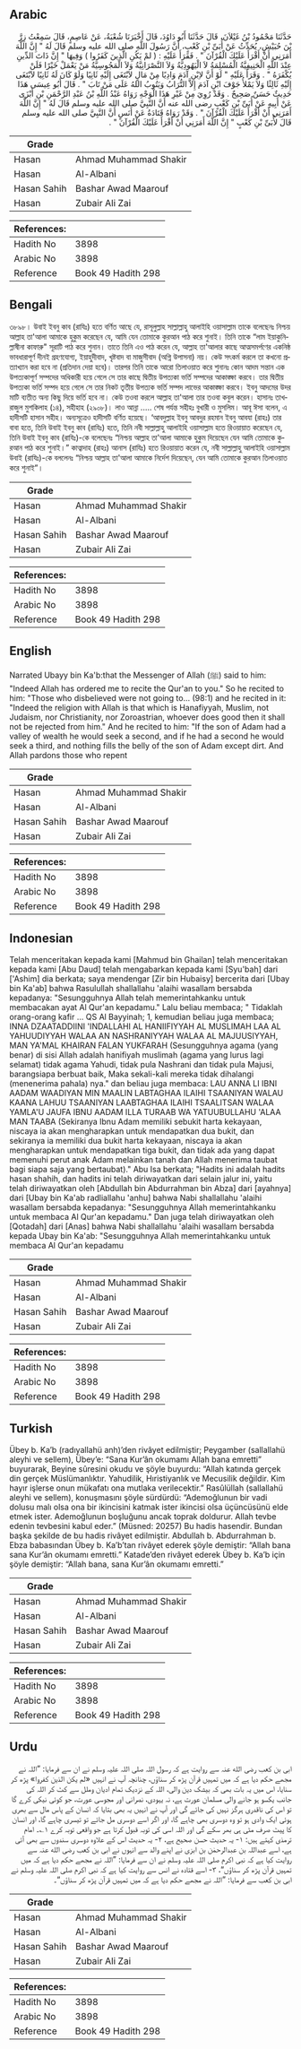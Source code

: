 ## Arabic


<div dir="rtl" lang="ar" style={{fontSize:'larger',backgroundColor:'#f8f9fa',padding:20}}>
حَدَّثَنَا مَحْمُودُ بْنُ غَيْلاَنَ، قَالَ حَدَّثَنَا أَبُو دَاوُدَ، قَالَ أَخْبَرَنَا شُعْبَةُ، عَنْ عَاصِمٍ، قَالَ سَمِعْتُ زِرَّ بْنَ حُبَيْشٍ، يُحَدِّثُ عَنْ أُبَىِّ بْنِ كَعْبٍ، أَنَّ رَسُولَ اللَّهِ صلى الله عليه وسلم قَالَ لَهُ ‏"‏ إِنَّ اللَّهَ أَمَرَنِي أَنْ أَقْرَأَ عَلَيْكَ الْقُرْآنَ ‏"‏ ‏.‏ فَقَرَأَ عَلَيْهِ ‏:‏ ‏(‏ لمْ يَكُنِ الَّذِينَ كَفَرُوا ‏)‏ وَفِيهَا ‏"‏ إِنَّ ذَاتَ الدِّينِ عِنْدَ اللَّهِ الْحَنِيفِيَّةُ الْمُسْلِمَةُ لاَ الْيَهُودِيَّةُ وَلاَ النَّصْرَانِيَّةُ وَلاَ الْمَجُوسِيَّةُ مَنْ يَعْمَلْ خَيْرًا فَلَنْ يُكْفَرَهُ ‏"‏ ‏.‏ وَقَرَأَ عَلَيْهِ ‏"‏ لَوْ أَنَّ لاِبْنِ آدَمَ وَادِيًا مِنْ مَالٍ لاَبْتَغَى إِلَيْهِ ثَانِيًا وَلَوْ كَانَ لَهُ ثَانِيًا لاَبْتَغَى إِلَيْهِ ثَالِثًا وَلاَ يَمْلأُ جَوْفَ ابْنِ آدَمَ إِلاَّ التُّرَابُ وَيَتُوبُ اللهُ عَلَى مَنْ تَابَ ‏"‏ ‏.‏ قَالَ أَبُو عِيسَى هَذَا حَدِيثٌ حَسَنٌ صَحِيحٌ ‏.‏ وَقَدْ رُوِيَ مِنْ غَيْرِ هَذَا الْوَجْهِ رَوَاهُ عَبْدُ اللَّهِ بْنُ عَبْدِ الرَّحْمَنِ بْنِ أَبْزَى عَنْ أَبِيهِ عَنْ أُبَىِّ بْنِ كَعْبٍ رضى الله عنه أَنَّ النَّبِيَّ صلى الله عليه وسلم قَالَ لَهُ ‏"‏ إِنَّ اللَّهَ أَمَرَنِي أَنْ أَقْرَأَ عَلَيْكَ الْقُرْآنَ ‏"‏ ‏.‏ وَقَدْ رَوَاهُ قَتَادَةُ عَنْ أَنَسٍ أَنَّ النَّبِيَّ صلى الله عليه وسلم قَالَ لأُبَىِّ بْنِ كَعْبٍ ‏"‏ إِنَّ اللَّهَ أَمَرَنِي أَنْ أَقْرَأَ عَلَيْكَ الْقُرْآنَ ‏"‏ ‏.‏
</div>
<div style={{backgroundColor:'#f8f9fa',padding:20, marginBottom: 10}}><table> <thead> <tr> <th>Grade</th> <th></th> </tr> </thead> <tbody> <tr><td>Hasan</td><td>Ahmad Muhammad Shakir</td></tr><tr><td>Hasan</td><td>Al-Albani</td></tr><tr><td>Hasan Sahih</td><td>Bashar Awad Maarouf</td></tr><tr><td>Hasan</td><td>Zubair Ali Zai</td></tr></tbody></table><table> <thead> <tr> <th>References:</th> <th></th> </tr> </thead> <tbody><tr><td>Hadith No</td><td>3898</td></tr><tr><td>Arabic No</td><td>3898</td></tr><tr><td>Reference</td><td>Book 49 Hadith 298</td></tr></tbody></table></div>

## Bengali


<div dir="ltr" lang="bn" style={{fontSize:'larger',backgroundColor:'#f8f9fa',padding:20}}>
৩৮৯৮। উবাই ইবনু কাব (রাযিঃ) হতে বর্ণিত আছে যে, রাসূলুল্লাহ সাল্লাল্লাহু আলাইহি ওয়াসাল্লাম তাকে বলেছেনঃ নিশ্চয় আল্লাহ তা'আলা আমাকে হুকুম করেছেন যে, আমি যেন তোমাকে কুরআন পাঠ করে শুনাই। তিনি তাকে “লাম ইয়াকুনিল্লাষীনা কাফারু" সূরাটি পাঠ করে শুনান। তাতে তিনি এও পাঠ করেন যে, আল্লাহ তা'আলার কাছে আত্মসমর্পণের একনিষ্ঠ ভাবধারাপূর্ণ দীনই গ্রহণযোগ্য, ইয়াহুদীবাদ, খৃষ্টবাদ বা মাজুসীবাদ (অগ্নি উপাসনা) নয়। কেউ সৎকর্ম করলে তা কখনো প্রত্যাখ্যান করা হবে না (প্রতিদান দেয়া হবে)। তারপর তিনি তাকে আরো তিলাওয়াত করে শুনানঃ কোন আদম সন্তান এক উপত্যকাপূর্ণ সম্পদের অধিকারী হয়ে গেলে সে তার কাছে দ্বিতীয় উপত্যকা ভর্তি সম্পদের আকাঙ্ক্ষা করবে। তার দ্বিতীয় উপত্যকা ভর্তি সম্পদ হয়ে গেলে সে তার নিকট তৃতীয় উপত্যক ভর্তি সম্পদ লাভের আকাঙ্ক্ষা করবে। ইবনু আদমের উদর মাটি ব্যতীত অন্য কিছু দিয়ে ভর্তি হবে না। কেউ তওবা করলে আল্লাহ তা'আলা তার তওবা কবুল করেন। হাসানঃ তাখরাজুল মুশকিলাহ (১৪), সহীহাহ (২৯০৮)। লাও আন্না ..... শেষ পর্যন্ত সহীহঃ বুখারী ও মুসলিম। আবূ ঈসা বলেন, এ হাদীসটি হাসান সহীহ। অন্যসূত্রেও হাদীসটি বর্ণিত হয়েছে। ‘আবদুল্লাহ ইবনু আবদুর রহমান ইবনু আবযা (রাহঃ) তার বাবা হতে, তিনি উবাই ইবনু কাব (রাযিঃ) হতে, তিনি নবী সাল্লাল্লাহু আলাইহি ওয়াসাল্লাম হতে রিওয়ায়াত করেছেন যে, তিনি উবাই ইবনু কাব (রাযিঃ)-কে বলেছেনঃ “নিশ্চয় আল্লাহ তা'আলা আমাকে হুকুম দিয়েছেন যেন আমি তোমাকে কুরআন পাঠ করে শুনাই।” কাত্বাদাহ (রাহঃ) আনাস (রাযিঃ) হতে রিওয়ায়াত করেন যে, নবী সাল্লাল্লাহু আলাইহি ওয়াসাল্লাম উবাই (রাযিঃ)-কে বললেনঃ “নিশ্চয় আল্লাহ তা'আলা আমাকে নির্দেশ দিয়েছেন, যেন আমি তোমাকে কুরআন তিলাওয়াত করে শুনাই”।
</div>
<div style={{backgroundColor:'#f8f9fa',padding:20, marginBottom: 10}}><table> <thead> <tr> <th>Grade</th> <th></th> </tr> </thead> <tbody> <tr><td>Hasan</td><td>Ahmad Muhammad Shakir</td></tr><tr><td>Hasan</td><td>Al-Albani</td></tr><tr><td>Hasan Sahih</td><td>Bashar Awad Maarouf</td></tr><tr><td>Hasan</td><td>Zubair Ali Zai</td></tr></tbody></table><table> <thead> <tr> <th>References:</th> <th></th> </tr> </thead> <tbody><tr><td>Hadith No</td><td>3898</td></tr><tr><td>Arabic No</td><td>3898</td></tr><tr><td>Reference</td><td>Book 49 Hadith 298</td></tr></tbody></table></div>

## English


<div dir="ltr" lang="en" style={{fontSize:'larger',backgroundColor:'#f8f9fa',padding:20}}>
Narrated Ubayy bin Ka'b:that the Messenger of Allah (ﷺ) said to him: "Indeed Allah has ordered me to recite the Qur'an to you." So he recited to him: "Those who disbelieved were not going to... (98:1) and he recited in it: "Indeed the religion with Allah is that which is Hanafiyyah, Muslim, not Judaism, nor Christianity, nor Zoroastrian, whoever does good then it shall not be rejected from him." And he recited to him: "If the son of Adam had a valley of wealth he would seek a second, and if he had a second he would seek a third, and nothing fills the belly of the son of Adam except dirt. And Allah pardons those who repent
</div>
<div style={{backgroundColor:'#f8f9fa',padding:20, marginBottom: 10}}><table> <thead> <tr> <th>Grade</th> <th></th> </tr> </thead> <tbody> <tr><td>Hasan</td><td>Ahmad Muhammad Shakir</td></tr><tr><td>Hasan</td><td>Al-Albani</td></tr><tr><td>Hasan Sahih</td><td>Bashar Awad Maarouf</td></tr><tr><td>Hasan</td><td>Zubair Ali Zai</td></tr></tbody></table><table> <thead> <tr> <th>References:</th> <th></th> </tr> </thead> <tbody><tr><td>Hadith No</td><td>3898</td></tr><tr><td>Arabic No</td><td>3898</td></tr><tr><td>Reference</td><td>Book 49 Hadith 298</td></tr></tbody></table></div>

## Indonesian


<div dir="ltr" lang="id" style={{fontSize:'larger',backgroundColor:'#f8f9fa',padding:20}}>
Telah menceritakan kepada kami [Mahmud bin Ghailan] telah menceritakan kepada kami [Abu Daud] telah mengabarkan kepada kami [Syu'bah] dari ['Ashim] dia berkata; saya mendengar [Zir bin Hubaisy] bercerita dari [Ubay bin Ka'ab] bahwa Rasulullah shallallahu 'alaihi wasallam bersabda kepadanya: "Sesungguhnya Allah telah memerintahkanku untuk membacakan ayat Al Qur'an kepadamu." Lalu beliau membaca; " Tidaklah orang-orang kafir … QS Al Bayyinah; 1, kemudian beliau juga membaca; INNA DZAATADDIINI 'INDALLAHI AL HANIIFIYYAH AL MUSLIMAH LAA AL YAHUUDIYYAH WALAA AN NASHRANIYYAH WALAA AL MAJUUSIYYAH, MAN YA'MAL KHAIRAN FALAN YUKFARAH (Sesungguhnya agama (yang benar) di sisi Allah adalah hanifiyah muslimah (agama yang lurus lagi selamat) tidak agama Yahudi, tidak pula Nashrani dan tidak pula Majusi, barangsiapa berbuat baik, Maka sekali-kali mereka tidak dihalangi (menenerima pahala) nya." dan beliau juga membaca: LAU ANNA LI IBNI AADAM WAADIYAN MIN MAALIN LABTAGHAA ILAIHI TSAANIYAN WALAU KAANA LAHUU TSAANIYAN LAABTAGHAA ILAIHI TSAALITSAN WALAA YAMLA'U JAUFA IBNU AADAM ILLA TURAAB WA YATUUBULLAHU 'ALAA MAN TAABA (Sekiranya Ibnu Adam memiliki sebukit harta kekayaan, niscaya ia akan mengharapkan untuk mendapatkan dua bukit, dan sekiranya ia memiliki dua bukit harta kekayaan, niscaya ia akan mengharapkan untuk mendapatkan tiga bukit, dan tidak ada yang dapat memenuhi perut anak Adam melainkan tanah dan Allah menerima taubat bagi siapa saja yang bertaubat)." Abu Isa berkata; "Hadits ini adalah hadits hasan shahih, dan hadits ini telah diriwayatkan dari selain jalur ini, yaitu telah diriwayatkan oleh [Abdullah bin Abdurrahman bin Abza] dari [ayahnya] dari [Ubay bin Ka'ab radliallahu 'anhu] bahwa Nabi shallallahu 'alaihi wasallam bersabda kepadanya: "Sesungguhnya Allah memerintahkanku untuk membaca Al Qur'an kepadamu." Dan juga telah diriwayatkan oleh [Qotadah] dari [Anas] bahwa Nabi shallallahu 'alaihi wasallam bersabda kepada Ubay bin Ka'ab: "Sesungguhnya Allah memerintahkanku untuk membaca Al Qur'an kepadamu
</div>
<div style={{backgroundColor:'#f8f9fa',padding:20, marginBottom: 10}}><table> <thead> <tr> <th>Grade</th> <th></th> </tr> </thead> <tbody> <tr><td>Hasan</td><td>Ahmad Muhammad Shakir</td></tr><tr><td>Hasan</td><td>Al-Albani</td></tr><tr><td>Hasan Sahih</td><td>Bashar Awad Maarouf</td></tr><tr><td>Hasan</td><td>Zubair Ali Zai</td></tr></tbody></table><table> <thead> <tr> <th>References:</th> <th></th> </tr> </thead> <tbody><tr><td>Hadith No</td><td>3898</td></tr><tr><td>Arabic No</td><td>3898</td></tr><tr><td>Reference</td><td>Book 49 Hadith 298</td></tr></tbody></table></div>

## Turkish


<div dir="ltr" lang="tr" style={{fontSize:'larger',backgroundColor:'#f8f9fa',padding:20}}>
Übey b. Ka’b (radıyallahü anh)’den rivâyet edilmiştir; Peygamber (sallallahü aleyhi ve sellem), Übey’e: “Sana Kur’ân okumamı Allah bana emretti” buyurarak, Beyine sûresini okudu ve şöyle buyurdu: “Allah katında gerçek din gerçek Müslümanlıktır. Yahudilik, Hıristiyanlık ve Mecusilik değildir. Kim hayır işlerse onun mükafatı ona mutlaka verilecektir.” Rasûlüllah (sallallahü aleyhi ve sellem), konuşmasını şöyle sürdürdü: “Ademoğlunun bir vadi dolusu malı olsa ona bir ikincisini katmak ister ikincisi olsa üçüncüsünü elde etmek ister. Ademoğlunun boşluğunu ancak toprak doldurur. Allah tevbe edenin tevbesini kabul eder.” (Müsned: 20257) Bu hadis hasendir. Bundan başka şekilde de bu hadis rivâyet edilmiştir. Abdullah b. Abdurrahman b. Ebza babasından Übey b. Ka’b’tan rivâyet ederek şöyle demiştir: “Allah bana sana Kur’ân okumamı emretti.” Katade’den rivâyet ederek Übey b. Ka’b için şöyle demiştir: “Allah bana, sana Kur’ân okumamı emretti.”
</div>
<div style={{backgroundColor:'#f8f9fa',padding:20, marginBottom: 10}}><table> <thead> <tr> <th>Grade</th> <th></th> </tr> </thead> <tbody> <tr><td>Hasan</td><td>Ahmad Muhammad Shakir</td></tr><tr><td>Hasan</td><td>Al-Albani</td></tr><tr><td>Hasan Sahih</td><td>Bashar Awad Maarouf</td></tr><tr><td>Hasan</td><td>Zubair Ali Zai</td></tr></tbody></table><table> <thead> <tr> <th>References:</th> <th></th> </tr> </thead> <tbody><tr><td>Hadith No</td><td>3898</td></tr><tr><td>Arabic No</td><td>3898</td></tr><tr><td>Reference</td><td>Book 49 Hadith 298</td></tr></tbody></table></div>

## Urdu


<div dir="rtl" lang="ur" style={{fontSize:'larger',backgroundColor:'#f8f9fa',padding:20}}>
ابی بن کعب رضی الله عنہ سے روایت ہے کہ رسول اللہ صلی اللہ علیہ وسلم نے ان سے فرمایا: ”اللہ نے مجھے حکم دیا ہے کہ میں تمہیں قرآن پڑھ کر سناؤں، چنانچہ آپ نے انہیں «لم يكن الذين كفروا» پڑھ کر سنایا، اس میں یہ بات بھی کہ بیشک دین والی، اللہ کے نزدیک تمام ادیان وملل سے کٹ کر اللہ کی جانب یکسو ہو جانے والی مسلمان عورت ہے، نہ یہودی، نصرانی اور مجوسی عورت، جو کوئی نیکی کرے گا تو اس کی ناقدری ہرگز نہیں کی جائے گی اور آپ نے انہیں یہ بھی بتایا کہ انسان کے پاس مال سے بھری ہوئی ایک وادی ہو تو وہ دوسری بھی چاہے گا، اور اگر اسے دوسری مل جائے تو تیسری چاہے گا، اور انسان کا پیٹ صرف مٹی ہی بھر سکے گی اور اللہ اسی کی توبہ قبول کرتا ہے جو واقعی توبہ کرے ۱؎۔ امام ترمذی کہتے ہیں: ۱- یہ حدیث حسن صحیح ہے، ۲- یہ حدیث اس کے علاوہ دوسری سندوں سے بھی آئی ہے، اسے عبداللہ بن عبدالرحمٰن بن ابزی نے اپنے والد سے انہوں نے ابی بن کعب رضی الله عنہ سے روایت کیا ہے کہ نبی اکرم صلی اللہ علیہ وسلم نے ان سے فرمایا: ”اللہ نے مجھے حکم دیا ہے کہ میں تمہیں قرآن پڑھ کر سناؤں“، ۳- اسے قتادہ نے انس سے روایت کیا ہے کہ نبی اکرم صلی اللہ علیہ وسلم نے ابی بن کعب سے فرمایا: ”اللہ نے مجھے حکم دیا ہے کہ میں تمہیں قرآن پڑھ کر سناؤں“۔
</div>
<div style={{backgroundColor:'#f8f9fa',padding:20, marginBottom: 10}}><table> <thead> <tr> <th>Grade</th> <th></th> </tr> </thead> <tbody> <tr><td>Hasan</td><td>Ahmad Muhammad Shakir</td></tr><tr><td>Hasan</td><td>Al-Albani</td></tr><tr><td>Hasan Sahih</td><td>Bashar Awad Maarouf</td></tr><tr><td>Hasan</td><td>Zubair Ali Zai</td></tr></tbody></table><table> <thead> <tr> <th>References:</th> <th></th> </tr> </thead> <tbody><tr><td>Hadith No</td><td>3898</td></tr><tr><td>Arabic No</td><td>3898</td></tr><tr><td>Reference</td><td>Book 49 Hadith 298</td></tr></tbody></table></div>